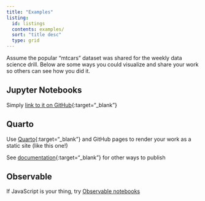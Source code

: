 ```yaml
---
title: "Examples"
listing:
  id: listings
  contents: examples/
  sort: "title desc"
  type: grid
---
```


Assume the popular “mtcars” dataset was shared for the weekly data science drill. Below are some ways you could visualize and share your work so others can see how you did it.

## Jupyter Notebooks
Simply [link to it on GitHub](https://github.com/flatiron-labs/ds-weekly-drills/blob/main/quarto/examples/jupyter-in-quarto.ipynb){:target="_blank"}

## Quarto
Use [Quarto](https://quarto.org){:target="_blank"} and GitHub pages to render your work as a static site (like this one!)

::: {#listings}
:::

See [documentation](https://quarto.org/docs/publishing/){:target="_blank"} for other ways to publish

## Observable
If JavaScript is your thing, try [Observable notebooks](https://observablehq.com/@bletchleyinstitute-ws/observablejs-example){target="_blank"}


